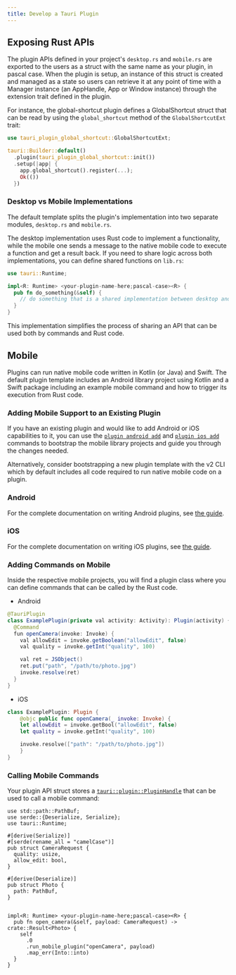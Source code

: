 ```yaml
---
title: Develop a Tauri Plugin
---
```


## Exposing Rust APIs

The plugin APIs defined in your project's `desktop.rs` and `mobile.rs` are exported to the users as a struct with the same name as your plugin, in pascal case. When the plugin is setup, an instance of this struct is created and managed as a state so users can retrieve it at any point of time with a Manager instance (an AppHandle, App or Window instance) through the extension trait defined in the plugin.

For instance, the global-shortcut plugin defines a GlobalShortcut struct that can be read by using the `global_shortcut` method of the `GlobalShortcutExt` trait:

```rust
use tauri_plugin_global_shortcut::GlobalShortcutExt;

tauri::Builder::default()
  .plugin(tauri_plugin_global_shortcut::init())
  .setup(|app| {
    app.global_shortcut().register(...);
    Ok(())
  })
```

### Desktop vs Mobile Implementations

The default template splits the plugin's implementation into two separate modules, `desktop.rs` and `mobile.rs`.

The desktop implementation uses Rust code to implement a functionality, while the mobile one sends a message to the native mobile code to execute a function and get a result back. If you need to share logic across both implementations, you can define shared functions on `lib.rs`:

```rust
use tauri::Runtime;

impl<R: Runtime> <your-plugin-name-here;pascal-case><R> {
  pub fn do_something(&self) {
    // do something that is a shared implementation between desktop and mobile
  }
}
```

This implementation simplifies the process of sharing an API that can be used both by commands and Rust code.

## Mobile

Plugins can run native mobile code written in Kotlin (or Java) and Swift.
The default plugin template includes an Android library project using Kotlin and a Swift package
including an example mobile command and how to trigger its execution from Rust code.

### Adding Mobile Support to an Existing Plugin

If you have an existing plugin and would like to add Android or iOS capabilities to it,
you can use the [`plugin android add`](/2/reference/cli#plugin-android-add) and [`plugin ios add`](/2/reference/cli#plugin-ios-add) commands
to bootstrap the mobile library projects and guide you through the changes needed.

Alternatively, consider bootstrapping a new plugin template with the v2 CLI which by default includes all code required to run native mobile code on a plugin.

### Android

For the complete documentation on writing Android plugins, see [the guide](./develop-plugin-android).

### iOS

For the complete documentation on writing iOS plugins, see [the guide](./develop-plugin-ios).

### Adding Commands on Mobile

Inside the respective mobile projects, you will find a plugin class where you can define commands that can be called by the Rust code.

- Android

```java
@TauriPlugin
class ExamplePlugin(private val activity: Activity): Plugin(activity) {
  @Command
  fun openCamera(invoke: Invoke) {
    val allowEdit = invoke.getBoolean("allowEdit", false)
    val quality = invoke.getInt("quality", 100)

    val ret = JSObject()
    ret.put("path", "/path/to/photo.jpg")
    invoke.resolve(ret)
  }
}
```

- iOS

```swift
class ExamplePlugin: Plugin {
	@objc public func openCamera(_ invoke: Invoke) {
    let allowEdit = invoke.getBool("allowEdit", false)
    let quality = invoke.getInt("quality", 100)

    invoke.resolve(["path": "/path/to/photo.jpg"])
	}
}
```

### Calling Mobile Commands

Your plugin API struct stores a [`tauri::plugin::PluginHandle`](https://docs.rs/tauri/2.0.0-alpha/tauri/plugin/struct.PluginHandle.html) that can be used to call a mobile command:

```
use std::path::PathBuf;
use serde::{Deserialize, Serialize};
use tauri::Runtime;

#[derive(Serialize)]
#[serde(rename_all = "camelCase")]
pub struct CameraRequest {
  quality: usize,
  allow_edit: bool,
}

#[derive(Deserialize)]
pub struct Photo {
  path: PathBuf,
}


impl<R: Runtime> <your-plugin-name-here;pascal-case><R> {
  pub fn open_camera(&self, payload: CameraRequest) -> crate::Result<Photo> {
    self
      .0
      .run_mobile_plugin("openCamera", payload)
      .map_err(Into::into)
  }
}
```
